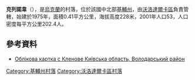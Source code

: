 {{coord|49|30|36|N|29|39|34|E|scale:30000|display=title}}

'''克列諾韋'''（{{lang-uk|Кленове}}），是[[烏克蘭|烏克蘭]]的村落，位於該國中北部[[基輔州|基輔州]]，由[[沃洛達爾卡區|沃洛達爾卡區]]負責管轄，始建於1975年，面積0.41平方公里，海拔高度228米，2001年人口53，人口密度每平方公里202.4人。

==參考資料==
*[http://w1.c1.rada.gov.ua/pls/z7503/A005?rdat1=28.12.2012&rf7571=15629 Облікова картка с Кленове Київська область, Володарський район]{{Wayback|url=http://w1.c1.rada.gov.ua/pls/z7503/A005?rdat1=28.12.2012&rf7571=15629 |date=20161110235504 }}

{{DEFAULTSORT:Кленове}}
[[Category:基輔州村落|Category:基輔州村落]]
[[Category:沃洛達爾卡區村落|Category:沃洛達爾卡區村落]]


{{Kiev-geo-stub}}